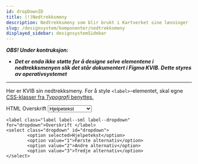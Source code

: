 ```yaml
---
id: dropDownID
title: (!)Nedtrekksmeny
description: Nedtrekksmeny som blir brukt i Kartverket sine løsninger
slug: /designsystem/komponenter/nedtrekksmeny
displayed_sidebar: designsystemSidebar
---
```


***OBS! Under kontruksjon:***
- ***Det er enda ikke støtte for å designe selve elementene i nedtrekksmenyen slik det står dokumentert i Figma KVIB. Dette styres av operativsystemet***
***

Her er KVIB sin nedtrekksmeny.
For å style <code><label\></code>-elementet, skal egne [CSS-klasser fra _Typografi_ benyttes.](../designTokens/typography.mdx#label)

HTML
<label class="label label--sml label--dropdown" for="dropdown">Overskrift</label>
<select class="dropdown" id="dropdown">
        <option selected>Hjelpetekst</option>
        <option value="1">Første alternativ</option>
        <option value="2">Andre alternativ</option>
        <option value="3">Tredje alternativ</option>
</select>
<br/>

```markup
<label class="label label--sml label--dropdown" for="dropdown">Overskrift </label>
<select class="dropdown" id="dropdown">
        <option selected>Hjelpetekst</option>
        <option value="1">Første alternativ</option>
        <option value="2">Andre alternativ</option>
        <option value="3">Tredje alternativ</option>
</select>
```





